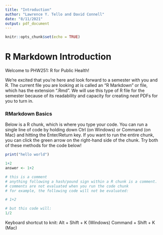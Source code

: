 ```yaml
---
title: "Introduction"
author: "Lawrence Y. Tello and David Connell"
date: "8/11/2021"
output: pdf_document
---
```


```r
knitr::opts_chunk$set(echo = TRUE)
```

# R Markdown Introduction

Welcome to PHW251: R for Public Health!

We're excited that you're here and look forward to a semester with you and R. The current file you are looking at is called an "R Markdown" or file, which has the extension ".Rmd". We will use this type of R file for the semester because of its readability and capacity for creating *neat* PDFs for you to turn in. 
  
\newpage

### RMarkdown Basics

Below is a R chunk, which is where you type your code. You can run a single line of code by holding down Ctrl (on Windows) or Command (on Mac) and hitting the Enter/Return key. If you want to run the entire chunk, you can click the green arrow on the right-hand side of the chunk. Try both of these methods for the code below!

```r
print("hello world")
```

```r
1+2
answer <- 1+2
```


```r
# this is a comment
# anything following a hash/pound sign within a R chunk is a comment. 
# comments are not evaluated when you run the code chunk
# for example, the following code will not be evaluated:

# 1+2

# but this code will:
1/2
```

Keyboard shortcut to knit: 
Alt + Shift + K (Windows)
Command + Shift + K (Mac)



